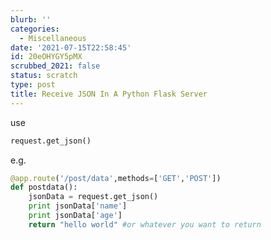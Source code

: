 ```yaml
---
blurb: ''
categories:
  - Miscellaneous
date: '2021-07-15T22:58:45'
id: 20eOHYGY5pMX
scrubbed_2021: false
status: scratch
type: post
title: Receive JSON In A Python Flask Server
---
```


use

```python
request.get_json()
```

e.g.

```python
@app.route('/post/data',methods=['GET','POST'])
def postdata():
    jsonData = request.get_json()
    print jsonData['name']
    print jsonData['age']
    return "hello world" #or whatever you want to return
```
